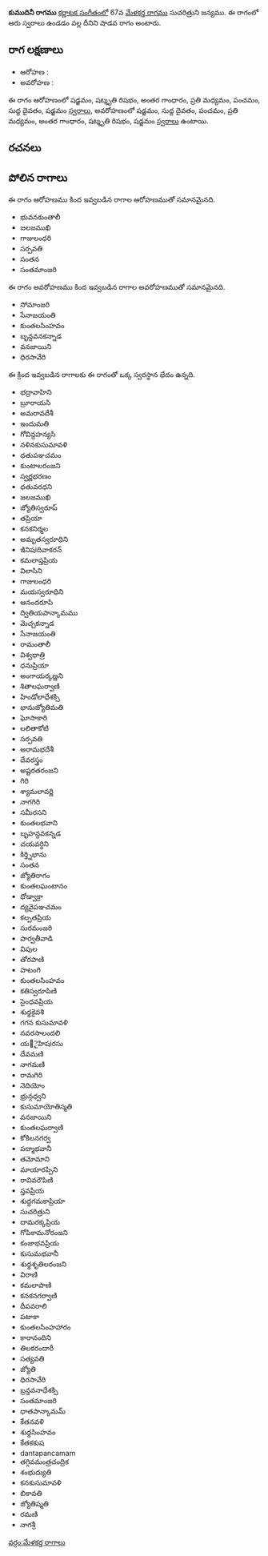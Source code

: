 {{Infobox ragam
	| name          	= కుముదినీ
	| synonym	    	= 
	| mela          	= 
	| chakra        	= 
	| janaka        	= 
	| type          	= శాడవ
	| arohanam      	= {{svaraC|S|R3|G3|M2|P|D1|S'}} 
	| avarohanam    	= {{svaraC|S'|D1|P|M2|G3|R3|S}}
	| jeeva         	=
	| chhaya        	=
	| nyasa         	=
	| vishesha      	= 
	| equivalent  		= 
}}
{{కర్ణాటక సంగీత రాగాలు}}
'''కుముదినీ రాగము''' [[కర్ణాటక సంగీతం]]లో 67వ [[మేళకర్త రాగము]] సుచరిత్రుని జన్యము.  ఈ రాగంలో ఆరు స్వరాలు ఉండడం వల్ల దీనిని షాడవ రాగం అంటారు.


==రాగ లక్షణాలు==


* ఆరోహణ : {{svaraC|S|R3|G3|M2|P|D1|S'}} 
* అవరోహణ : {{svaraC|S'|D1|P|M2|G3|R3|S}}

ఈ రాగం ఆరోహణంలో షడ్జమం, షట్శృతి రిషభం, అంతర గాంధారం, ప్రతి మధ్యమం, పంచమం, సుద్ద దైవతం, షడ్జమం [[స్వరాలు]], అవరోహణంలో షడ్జమం, సుద్ద దైవతం, పంచమం, ప్రతి మధ్యమం, అంతర గాంధారం, షట్శృతి రిషభం, షడ్జమం [[స్వరాలు]] ఉంటాయి.

==రచనలు==



==పోలిన రాగాలు==
ఈ రాగం ఆరోహణము కింద ఇవ్వబడిన రాగాల ఆరోహణముతో సమానమైనది.
* భువనకుంతాలీ
* జలజముఖి
* గాజులంధరి
* సర్పవతి
* సంతన
* సంతమాంజరి

ఈ రాగం అవరోహణము కింద ఇవ్వబడిన రాగాల అవరోహణముతో సమానమైనది.
* సోమాంజరి
* సేనాజయంతి
* కుంతలసింహవం
* బృన్దవనకన్నాడ
* వనజాయిని
* ధిరసావేరి

ఈ క్రింద ఇవ్వబడిన రాగాలకు ఈ రాగంతో ఒక్క స్వరస్థాన భేదం ఉన్నది.
* భద్రావాహిని
* బ్రూరాయసి
* అమరావదేశీ
* ఇందుమతి
* గోవిన్దహన్యసి
* నళినకుసుమావళి
* ధతుపఞచమం
* కుంటాలరంజని
* స్వర్ణభరణం
* ధతువరధని
* జలజముఖి
* జ్యోతిస్వరూప్
* తప్రియా
* కనకనిర్మల
* అమృతస్వరూధిని
* ఇినిషiదివాకరన్
* కమలాప్తప్రియ
* విలాసిని
* గాజులంధరి
* మయస్వరూధిని
* ఆనందరూపి
* ద్వితియపాన్కామము
* మెచ్చకన్నాడ
* సేనాజయంతి
* రామంతాలీ
* విశ్వధాత్రి
* ధనుప్రియా
* అంగాయర్కణ్ణని
* శితాలఘర్వాణి
* హిండోలాధేశక్సి
* భానుజ్యోతిమతి
* ఘోసాకారి
* లలితాకోటి
* సర్పవతి
* అరామభదేశీ
* దేవరస్త్రం
* అష్టరతరంజని
* గిరి
* శ్యామలావర్ణి
* నాగగిరి
* సమీరసని
* కుంతలభవాని
* బృహన్దవకన్నడ
* చయవర్ధిని
* కిర్త్నిభాను
* సంతన
* జ్యోతిరాగం
* కుంతలఘంటానం
* ధోడ్వాక్రా
* ద్యవైపఞచమం
* కల్పతప్రియ
* సురమంజరి
* పార్వతీవాడి
* విపుల
* తోరపాణి
* హటంగి
* కుంతలసింహవం
* కతిస్వరూపిణి
* సైంధవప్రియ
* శుధ్ధకైవశి
* గగన కుసుమావళి
* నవరసాలందలి
* య౅ైహిషiరసు
* దేవమణి
* నాగమణి
* రామగిరి
* నెదియోం
* భ్రున్గధ్వని
* కుసుమాయోతిస్మతి
* వనజాయిని
* కుంతలఘర్వాణి
* కోకిలనగర్వ
* పద్మాభవానీ
* తమోమాని
* మాయారప్పిని
* రావివరౌపిణి
* స్తవప్రియ
* శుద్ధగమకాప్రియా
* సుచరిత్రుని
* దామరక్కప్రియ
* గోపికామనోరంజని
* కంజాభవప్రియ
* కుసుమభవానీ
* శుధ్ధశృతిలరంజని
* విరాణి
* కమలాపాణి
* కనకనగర్వాణి
* దీపవరాలి
* పటాకా
* కుంతలసింహహారం
* కారానందిని
* తిలకరందారీ
* సత్యవతి
* జ్యోతి
* ధిరసావేరి
* బ్రన్దవనాధేశక్సి
* సంతమాంజరి
* ధాతపాన్కామమ్
* కేతనవళి
* శుధ్ధసింహవం
* కేతకకుష
* dantapancamam
* తగ్గివమంత్రచంద్రిక
* శంభుద్యుతి
* కనకుసుమావళి
* బికావతి
* జ్యోతిష్మతి
* రమణి
* నాగశ్రీ



[[వర్గం:మేళకర్త రాగాలు]]